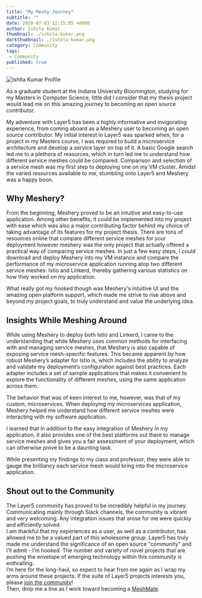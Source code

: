 ```yaml
---
title: "My Meshy Journey"
subtitle: ""
date: 2020-07-03 12:15:05 +0000
author: Ishita Kumar
thumbnail: ./ishita-kumar.png
darkthumbnail: ./ishita-kumar.png
category: Community
tags:
 - Community
published: true
---
```



<BlogWrapper>

<img className="image-left" src={IshitaProfile} alt="Ishita Kumar Profile"/>

As a graduate student at the Indiana University Bloomington, studying for my Masters in Computer Science, little did I consider that my thesis project would lead me on this amazing journey to becoming an open source contributor.

My adventure with Layer5 has been a highly informative and invigorating experience, from coming aboard as a Meshery user to becoming an open source contributor. My initial interest in Layer5 was sparked when, for a project in my Masters course, I was required to build a microservice architecture and develop a service layer on top of it.
A basic Google search led me to a plethora of resources, which in turn led me to understand how different service meshes could be compared. Comparison and selection of a service mesh was my first step to deploying one on my VM cluster. Amidst the varied resources available to me, stumbling onto Layer5 and Meshery was a happy boon.

## Why Meshery?

From the beginning, Meshery proved to be an intuitive and easy-to-use application. Among other benefits, it could be implemented into my project with ease which was also a major contributing factor behind my choice of taking advantage of its features for my project thesis.
There are tons of resources online that compare different service meshes for your deployment however meshery was the only project that actually offered a practical way of comparing service meshes. In just a few easy steps, I could download and deploy  Meshery into my VM instance and compare the performance of my microservice application running atop two different service meshes:  Istio and Linkerd, thereby gathering various statistics on how they worked on my application.

What really got my hooked though was Meshery's intuitive UI and the amazing open platform support, which made me strive to rise above and beyond my project goals, to truly understand and value the underlying idea.

## Insights While Meshing Around

While using Meshery to deploy both Istio and Linkerd, I came to the understanding that while Meshery uses common methods for interfacing with and managing service meshes, that Meshery is also capable of exposing service mesh-specific features. This became apparent by how robust Meshery’s adapter for Istio is, which includes the ability to analyze and validate my deployment’s configuration against best practices. Each adapter includes a set of sample applications that makes it convenient to explore the functionality of different meshes, using the same application across them.

The behavior that was of keen interest to me, however, was that of my custom, microservices. When deploying my microservices application, Meshery helped me understand how different service meshes were interacting with my software application.

I learned that in addition to the easy integration of Meshery in my application, it also provides one of the best platforms out there to manage service meshes and gives you a fair assessment of your deployment, which can otherwise prove to be a daunting task.

While presenting my findings to my class and professor, they were able to gauge the brilliancy each service mesh would bring into the microservice application.

## Shout out to the Community

The Layer5 community has proved to be incredibly helpful in my journey. Communicating mainly through Slack channels, the community is vibrant and very welcoming. Any integration issues that arose for me were quickly and efficiently solved. <br />
I am thankful that my experiences as a user, as well as a contributor, has allowed me to be a valued part of this wholesome group. Layer5 has truly made me understand the significance of an open source "community" and I’ll admit - I’m hooked. The number and variety of novel projects that are pushing the envelope of emerging technology within this community is enthralling. <br/>
I’m here for the long-haul, so expect to hear from me again as I wrap my arms around these projects. If the suite of Layer5 projects interests you, please [join the community](http://slack.layer5.io)!  <br />
Then, drop me a line as I work toward becoming a [MeshMate](https://layer5.io/community/meshmates).


</BlogWrapper>
